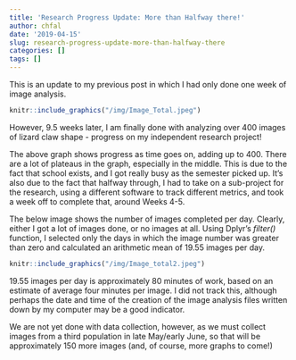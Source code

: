 ```yaml
---
title: 'Research Progress Update: More than Halfway there!'
author: chfal
date: '2019-04-15'
slug: research-progress-update-more-than-halfway-there
categories: []
tags: []
---
```


This is an update to my previous post in which I had only done one week of image analysis.

```r
knitr::include_graphics("/img/Image_Total.jpeg")
```
However, 9.5 weeks later, I am finally done with analyzing over 400 images of lizard claw shape - progress on my independent research project!

The above graph shows progress as time goes on, adding up to 400. There are a lot of plateaus in the graph, especially in the middle. This is due to the fact that school exists, and I got really busy as the semester picked up. It's also due to the fact that halfway through, I had to take on a sub-project for the research, using a different software to track different metrics, and took a week off to complete that, around Weeks 4-5.

The below image shows the number of images completed per day. Clearly, either I got a lot of images done, or no images at all. Using Dplyr's _filter()_ function, I selected only the days in which the image number was greater than zero and calculated an arithmetic mean of 19.55 images per day.

```r
knitr::include_graphics("/img/Image_total2.jpeg")
```
19.55 images per day is approximately 80 minutes of work, based on an estimate of average four minutes per image. I did not track this, although perhaps the date and time of the creation of the image analysis files written down by my computer may be a good indicator.

 We are not yet done with data collection, however, as we must collect images from a third population in late May/early June, so that will be approximately 150 more images (and, of course, more graphs to come!)